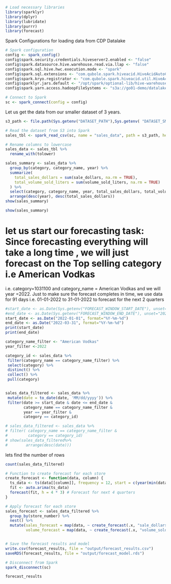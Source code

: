 ```r
# Load necessary libraries
library(sparklyr)
library(dplyr)
library(lubridate)
library(purrr)
library(forecast)

```
Spark Configurations for loading data from CDP Datalake
```r

# Spark configuration
config <- spark_config()
config$spark.security.credentials.hiveserver2.enabled <- "false"
config$spark.datasource.hive.warehouse.read.via.llap <- "false"
config$spark.sql.hive.hwc.execution.mode <- "spark"
config$spark.sql.extensions <- "com.qubole.spark.hiveacid.HiveAcidAutoConvertExtension"
config$spark.kryo.registrator <- "com.qubole.spark.hiveacid.util.HiveAcidKyroRegistrator"
config$sparklyr.jars.default <- "/opt/spark/optional-lib/hive-warehouse-connector-assembly.jar"
config$spark.yarn.access.hadoopFileSystems <- "s3a://go01-demo/datalake/warehouse/tablespace/managed/hive"

# Connect to Spark
sc <- spark_connect(config = config)
```

Let us get the data from our smaller dataset of 3 years.
```r

s3_path <- file.path(Sys.getenv("DATASET_PATH"),Sys.getenv( "DATASET_SMALL_NAME"))

# Read the dataset from S3 into Spark
sales_tbl <- spark_read_csv(sc, name = "sales_data", path = s3_path, header = TRUE, infer_schema = TRUE)

# Rename columns to lowercase
sales_data <- sales_tbl %>%
  rename_with(tolower)

sales_summary <- sales_data %>%
  group_by(category, category_name, year) %>%
  summarize(
    total_sales_dollars = sum(sale_dollars, na.rm = TRUE),
    total_volume_sold_liters = sum(volume_sold_liters, na.rm = TRUE)
  ) %>%
  select(category, category_name, year, total_sales_dollars, total_volume_sold_liters) %>%
  arrange(desc(year), desc(total_sales_dollars))
show(sales_summary)

show(sales_summary)
```
# let us start our forecasting task: Since forecasting everything will take a long time , we will just forecast on the Top selling category i.e American Vodkas
i.e. category=1031100 and category_name = 	American Vodkas and we will year =2022. Just to make sure the forecast completes in time, we use 
data for 91 days i.e. 01-01-2022 to 31-01-2022 to forecast for the next 2 quarters
```r
#start_date <- as.Date(Sys.getenv("FORECAST_WINDOW_START_DATE"), unset="2019-01-01", format="%Y-%m-%d")
#end_date <- as.Date(Sys.getenv("FORECAST_WINDOW_END_DATE"), unset="2021-12-31")
start_date <- as.Date("2022-01-01", format="%Y-%m-%d")
end_date <- as.Date("2022-03-31", format="%Y-%m-%d")
print(start_date)
print(end_date)
```
```r
category_name_filter <- "American Vodkas"
year_filter <-2022

category_id <- sales_data %>%
 filter(category_name == category_name_filter) %>%
 select(category) %>%
 distinct() %>%
 collect() %>%
 pull(category)


sales_data_filtered <- sales_data %>%
 mutate(date = to_date(date, 'MM/dd/yyyy')) %>%
 filter(date >= start_date & date <= end_date &
        category_name == category_name_filter &
        year == year_filter &
        category == category_id)

# sales_data_filtered <- sales_data %>%
# filter( category_name == category_name_filter & 
#         category == category_id)
# show(sales_data_filtered%>%
#        arrange(desc(date)))

```
lets find the number of rows
```r
count(sales_data_filtered)

```

```r


# Function to create forecast for each store
create_forecast <- function(data, column) {
  ts_data <- ts(data[[column]], frequency = 12, start = c(year(min(data$date)), month(min(data$date))))
  fit <- auto.arima(ts_data)
  forecast(fit, h = 4 * 3) # Forecast for next 4 quarters
}

# Apply forecast for each store
sales_forecast <- sales_data_filtered %>%
  group_by(store_number) %>%
  nest() %>%
  mutate(sales_forecast = map(data, ~ create_forecast(.x, "sale_dollars")),
         volume_forecast = map(data, ~ create_forecast(.x, "volume_sold_liters")))


# Save the forecast results and model
write.csv(forecast_results, file = "output/forecast_results.csv")
saveRDS(forecast_results, file = "output/forecast_model.rds")

# Disconnect from Spark
spark_disconnect(sc)

forecast_results
```

